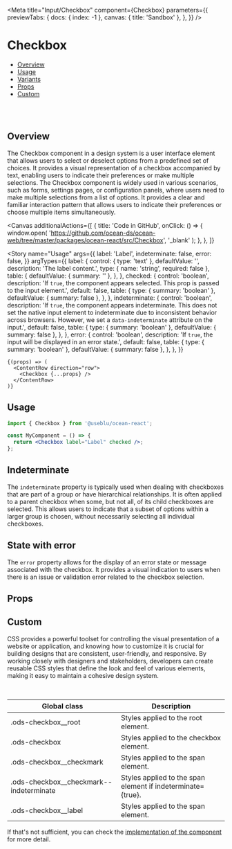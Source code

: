 

<Meta
  title="Input/Checkbox"
  component={Checkbox}
  parameters={{
    previewTabs: {
      docs: { index: -1 },
      canvas: { title: 'Sandbox' },
    },
  }}
/>

# Checkbox

- [Overview](#overview)
- [Usage](#usage)
- [Variants](#variants)
- [Props](#props)
- [Custom](#customization)

<br />
<br />

## Overview <a name="overview"></a>

The Checkbox component in a design system is a user interface element that allows users to select
or deselect options from a predefined set of choices. It provides a visual representation of a
checkbox accompanied by text, enabling users to indicate their preferences or make multiple selections.
The Checkbox component is widely used in various scenarios, such as forms, settings pages, or configuration
panels, where users need to make multiple selections from a list of options. It provides a clear and
familiar interaction pattern that allows users to indicate their preferences or choose multiple items
simultaneously.

<Canvas
  additionalActions={[
    {
      title: 'Code in GitHub',
      onClick: () => {
        window.open(
          'https://github.com/ocean-ds/ocean-web/tree/master/packages/ocean-react/src/Checkbox',
          '_blank'
        );
      },
    },
  ]}
>
  <Story
    name="Usage"
    args={{
      label: 'Label',
      indeterminate: false,
      error: false,
    }}
    argTypes={{
      label: {
        control: { type: 'text' },
        defaultValue: '',
        description: 'The label content.',
        type: { name: 'string', required: false },
        table: {
          defaultValue: { summary: '' },
        },
      },
      checked: {
        control: 'boolean',
        description:
          'If `true`, the component appears selected. This prop is passed to the input element.',
        default: false,
        table: {
          type: { summary: 'boolean' },
          defaultValue: { summary: false },
        },
      },
      indeterminate: {
        control: 'boolean',
        description:
          'If `true`, the component appears indeterminate. This does not set the native input element to indeterminate due to inconsistent behavior across browsers. However, we set a `data-indeterminate` attribute on the input.',
        default: false,
        table: {
          type: { summary: 'boolean' },
          defaultValue: { summary: false },
        },
      },
      error: {
        control: 'boolean',
        description:
          'If `true`, the input will be displayed in an error state.',
        default: false,
        table: {
          type: { summary: 'boolean' },
          defaultValue: { summary: false },
        },
      },
    }}
  >
    {(props) => (
      <ContentRow direction="row">
        <Checkbox {...props} />
      </ContentRow>
    )}
  </Story>
</Canvas>

## Usage <a name="usage"></a>

```jsx
import { Checkbox } from '@useblu/ocean-react';

const MyComponent = () => {
  return <Checkbox label="Label" checked />;
};
```

## Indeterminate <a name="variants"></a>

The `indeterminate` property is typically used when dealing with checkboxes that are part of
a group or have hierarchical relationships. It is often applied to a parent checkbox when some,
but not all, of its child checkboxes are selected. This allows users to indicate that a subset
of options within a larger group is chosen, without necessarily selecting all individual checkboxes.

<Canvas>
  <Story name="Indeterminate">
    <Checkbox label="Label" checked indeterminate />
  </Story>
</Canvas>

## State with error

The `error` property allows for the display of an error state or message associated with the checkbox.
It provides a visual indication to users when there is an issue or validation error related to the checkbox
selection.

<Canvas>
  <Story name="error">
    <Checkbox label="Label" error />
  </Story>
</Canvas>

## Props <a name="props"></a>

<ArgsTable story="Usage" of="." />

## Custom <a name="customization"></a>

CSS provides a powerful toolset for controlling the visual presentation of a website or application,
and knowing how to customize it is crucial for building designs that are consistent, user-friendly,
and responsive. By working closely with designers and stakeholders, developers can create reusable CSS
styles that define the look and feel of various elements, making it easy to maintain a cohesive design system.

<br />

| Global class                              | Description                                                 |
| ----------------------------------------- | ----------------------------------------------------------- |
| .ods-checkbox\_\_root                     | Styles applied to the root element.                         |
| .ods-checkbox                             | Styles applied to the checkbox element.                     |
| .ods-checkbox\_\_checkmark                | Styles applied to the span element.                         |
| .ods-checkbox\_\_checkmark--indeterminate | Styles applied to the span element if indeterminate={true}. |
| .ods-checkbox\_\_label                    | Styles applied to the span element.                         |

If that's not sufficient, you can check the [implementation of the component](https://github.com/ocean-ds/ocean-web/blob/master/packages/ocean-react/src/Checkbox/Checkbox.tsx) for more detail.
